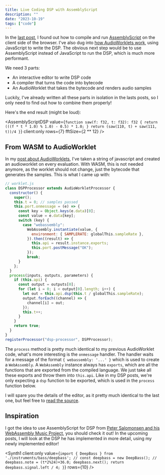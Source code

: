 ```yaml
---
title: Live Coding DSP with AssemblyScript
description: ""
date: "2023-10-19"
tags: ["code"]
---
```



In the [last post](/assemblyscript/), I found out how to compile and run [AssemblyScript](https://www.assemblyscript.org/) on the client side of the browser.
I've also dug into [how AudioWorklets work](/real-time-synthesis2/), using JavaScript to write the DSP.
The obvious next step would be to use AssemblyScript instead of JavaScript to run the DSP, which is much more performant.

We need 3 parts:

- An interactive editor to write DSP code
- A compiler that turns the code into bytecode
- An AudioWorklet that takes the bytecode and renders audio samples

Luckily, I've already written all these parts in isolation in the lasts posts, so I only need to find out how to combine them properly!

Here's the end result (might be loud):

<AssemblyScriptDSP
  value={`function saw(f: f32, t: f32): f32 {
  return (((f * t * 1.0) % 1.0) - 0.5) * 1.0;
}
  return (saw(110, t) + saw(111, t))/4
}`}
  client:only
  rows={7}
  fftSize={2 ** 12}
/>

## From WASM to AudioWorklet

In my [post about AudioWorklets](/real-time-synthesis2/), I've taken a string of javascript and created an audioworklet on every evaluation.
With WASM, this is not needed anymore, as the worklet should not change, just the bytecode that generates the samples. This is what I came up with:

```js
// worklet.js
class DSPProcessor extends AudioWorkletProcessor {
  constructor() {
    super();
    this.t = 0; // samples passed
    this.port.onmessage = (e) => {
      const key = Object.keys(e.data)[0];
      const value = e.data[key];
      switch (key) {
        case "webassembly":
          WebAssembly.instantiate(value, {
            environment: { SAMPLERATE: globalThis.sampleRate },
          }).then((result) => {
            this.api = result.instance.exports;
            this.port.postMessage("OK");
          });
          break;
      }
    };
  }
  process(inputs, outputs, parameters) {
    if (this.api) {
      const output = outputs[0];
      for (let i = 0; i < output[0].length; i++) {
        let out = this.api.dsp(this.t / globalThis.sampleRate);
        output.forEach((channel) => {
          channel[i] = out;
        });
        this.t++;
      }
    }
    return true;
  }
}
registerProcessor("dsp-processor", DSPProcessor);
```

The `process` method is pretty much identical to my previous AudioWorklet code, what's more interesting is the `onmessage` handler.
The handler waits for a message of the format `{ webassembly: '...' }` which is used to create a `WebAssembly`.
A `WebAssembly` instance always has `exports`, which are all the functions that are exported from the compiled language.
We just take all these exports and throw them into `this.api`.
Like in my DSP posts, we're only expecting a `dsp` function to be exported, which is used in the `process` function below.

I will spare you the details of the editor, as it pretty much identical to the last one, but feel free to [read the source](https://github.com/felixroos/loophole-letters/tree/main/src/components/asc).

## Inspiration

I got the idea to use AssemblyScript for DSP from [Peter Salomonsen and his WebAssembly Music Project](https://www.youtube.com/watch?v=C8j_ieOm4vE), you should check it out!
In the upcoming posts, I will look at the DSP he has implemented in more detail, using my newly implemented editor!


<Synth1
  client:only
  value={`import { DeepBass } from './instruments/bass/deepbass';
//
const deepbass = new DeepBass();
//
  deepbass.note = (t*2%24)+36.0;
  deepbass.next();
  return deepbass.signal.left / 4;
}`}
  rows={10}
/>

